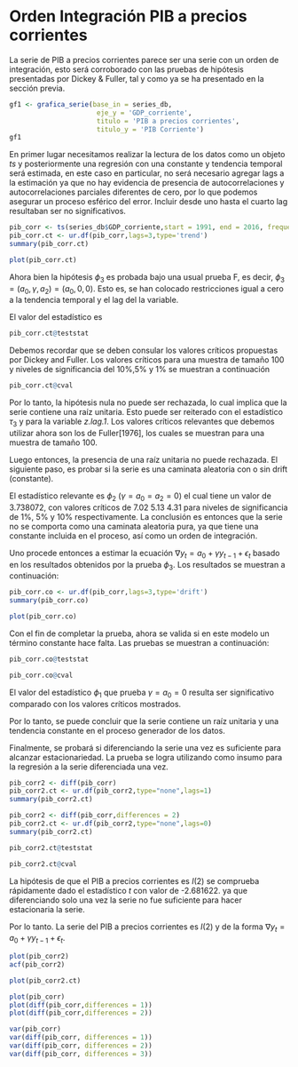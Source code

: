 # Orden Integración PIB a precios corrientes

La serie de PIB a precios corrientes parece ser una serie con un orden de integración, esto será corroborado con las pruebas de hipótesis presentadas por Dickey & Fuller, tal y como ya se ha presentado en la sección previa.

```r
gf1 <- grafica_serie(base_in = series_db, 
                      eje_y = 'GDP_corriente', 
                      titulo = 'PIB a precios corrientes', 
                      titulo_y = 'PIB Corriente')
gf1
```


En primer lugar necesitamos realizar la lectura de los datos como un objeto _ts_ y posteriormente una regresión con una constante y tendencia temporal será estimada, en este caso en particular, no será necesario agregar lags a la estimación ya que no hay evidencia de presencia de autocorrelaciones y autocorrelaciones parciales diferentes de cero, por lo que podemos asegurar un proceso esférico del error. Incluir desde uno hasta el cuarto lag resultaban ser no significativos.



```r
pib_corr <- ts(series_db$GDP_corriente,start = 1991, end = 2016, frequency = 1)
pib_corr.ct <- ur.df(pib_corr,lags=3,type='trend')
summary(pib_corr.ct)
```

```r
plot(pib_corr.ct)
```




Ahora bien la hipótesis $\phi_3$ es probada bajo una usual prueba F, es decir, $\phi_3=(a_0,\gamma,a_2) = (a_0,0,0)$. Esto es, se han colocado restricciones igual a cero a la tendencia temporal y el lag del la variable.

El valor del estadístico es

```r
pib_corr.ct@teststat
```


Debemos recordar que se deben consular los valores críticos propuestas por Dickey and Fuller. Los valores críticos para una muestra de tamaño 100 y niveles de significancia del 10%,5% y 1% se muestran a continuación

```r
pib_corr.ct@cval
```

Por lo tanto, la hipótesis nula no puede ser rechazada, lo cual implica que la serie contiene una raíz unitaria. Esto puede ser reiterado con el estadístico $\tau_3$ y para la variable _z.lag.1_. Los valores críticos relevantes que debemos utilizar ahora son los de Fuller[1976], los cuales se muestran para una muestra de tamaño 100.

Luego entonces, la presencia de una raíz unitaria no puede rechazada. El siguiente paso, es probar si la serie es una caminata aleatoria con o sin drift (constante).

El estadístico relevante es $\phi_2$ $(\gamma=a_0=a_2=0)$ el cual tiene un valor de 3.738072, con valores críticos de 7.02  5.13  4.31 para niveles de significancia de 1%, 5% y 10% respectivamente. La conclusión es entonces que la serie no se comporta como una caminata aleatoria pura, ya que tiene una constante incluida en el proceso, así como un orden de integración.


Uno procede entonces a estimar la ecuación $\nabla y_t = a_0 +  \gamma y_{t-1} + \epsilon_t$ basado en los resultados obtenidos por la prueba $\phi_3$. Los resultados se muestran a continuación:


```r
pib_corr.co <- ur.df(pib_corr,lags=3,type='drift')
summary(pib_corr.co)
```

```r
plot(pib_corr.co)
```


Con el fin de completar la prueba, ahora se valida si en este modelo un término constante hace falta. Las pruebas se muestran a continuación:

```r
pib_corr.co@teststat
```

```r
pib_corr.co@cval
```


El valor del estadístico $\phi_1$ que prueba $\gamma=a_0=0$ resulta ser significativo comparado con los valores críticos mostrados. 

Por lo tanto, se puede concluir que la serie contiene un raíz unitaria y una tendencia constante en el proceso generador de los datos.

Finalmente, se probará si diferenciando la serie una vez es suficiente para alcanzar estacionariedad. La prueba se logra utilizando como insumo para la regresión a la serie diferenciada una vez.



```r
pib_corr2 <- diff(pib_corr)
pib_corr2.ct <- ur.df(pib_corr2,type="none",lags=1)
summary(pib_corr2.ct)
```

```r
pib_corr2 <- diff(pib_corr,differences = 2)
pib_corr2.ct <- ur.df(pib_corr2,type="none",lags=0)
summary(pib_corr2.ct)
```

```r
pib_corr2.ct@teststat
```


```r
pib_corr2.ct@cval
```


La hipótesis de que el PIB a precios corrientes es $I(2)$ se comprueba rápidamente dado el estadístico $t$ con valor de -2.681622. ya que diferenciando solo una vez la serie no fue suficiente para hacer estacionaria la serie.

Por lo tanto. La serie del PIB a precios corrientes es $I(2)$ y de la forma $\nabla y_t = a_0 + \gamma y_{t-1} + \epsilon_t$.

```r
plot(pib_corr2)
acf(pib_corr2)
```



```r
plot(pib_corr2.ct)
```


```r
plot(pib_corr)
plot(diff(pib_corr,differences = 1))
plot(diff(pib_corr,differences = 2))
```


```r
var(pib_corr)
var(diff(pib_corr, differences = 1))
var(diff(pib_corr, differences = 2))
var(diff(pib_corr, differences = 3))
```








